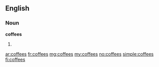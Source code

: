 ==English==

===Noun===
'''coffees'''

# {{plural of|coffee}}

[[ar:coffees]]
[[fr:coffees]]
[[mg:coffees]]
[[my:coffees]]
[[no:coffees]]
[[simple:coffees]]
[[fi:coffees]]